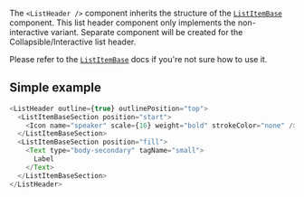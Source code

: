 The `<ListHeader />` component inherits the structure of the
[`ListItemBase`](/docs/momentum-ui-listitembase--example) component. This list header component only
implements the non-interactive variant. Separate component will be created for the
Collapsible/Interactive list header.

Please refer to the [`ListItemBase`](/docs/momentum-ui-listitembase--example) docs if you're not
sure how to use it.

## Simple example

```js
<ListHeader outline={true} outlinePosition="top">
  <ListItemBaseSection position="start">
    <Icon name="speaker" scale={16} weight="bold" strokeColor="none" />
  </ListItemBaseSection>
  <ListItemBaseSection position="fill">
    <Text type="body-secondary" tagName="small">
      Label
    </Text>
  </ListItemBaseSection>
</ListHeader>
```
